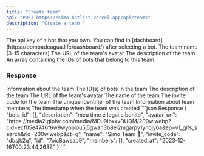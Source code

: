 ```yaml
---
title: "Create team"
api: "POST https://simo-botlist.vercel.app/api/teams"
description: "Create a team."
---
```


<ParamField header="Authorization" type="string" placeholder="API KEY" required>
  The api key of a bot that you own. You can find in [dashboard](https://bombadeagua.life/dashboard/) after selecting a bot.
</ParamField>
<ParamField body="name" type="string" required>
    The team name (3-15 characters)
</ParamField>
<ParamField body="avatar_url" type="string" required>
    The URL of the team's avatar
</ParamField>
<ParamField body="description" type="string">
    The description of the team
</ParamField>
<ParamField body="bots_id" type="array">
    An array containing the IDs of bots that belong to this team
</ParamField>

### Response

<ResponseField name="Team" type="object">
    Information about the team
    <Expandable>
        <ResponseField name="bots_id" type="array">
            The ID(s) of bots in the team
        </ResponseField>
        <ResponseField name="description" type="string">
            The description of the team
        </ResponseField>
        <ResponseField name="avatar_url" type="string">
            The URL of the team's avatar
        </ResponseField>
        <ResponseField name="name" type="string">
            The name of the team
        </ResponseField>
        <ResponseField name="invite_code" type="string">
            The invite code for the team
        </ResponseField>
        <ResponseField name="id" type="string">
            The unique identifier of the team
        </ResponseField>
        <ResponseField name="members" type="array">
            Information about team members
        </ResponseField>
        <ResponseField name="created_at" type="string">
            The timestamp when the team was created
        </ResponseField>
    </Expandable>
</ResponseField>
<ResponseExample>
```json Response
  {
    "bots_id": [],
    "description": "meu time é legal e bonito",
    "avatar_url": "https://media2.giphy.com/media/MDJ9IbxxvDUQM/200w.webp?cid=ecf05e4746f6w9wyopiou5j5gwan3b8ei2mgarpy1ynojy6a&ep=v1_gifs_search&rid=200w.webp&ct=g",
    "name": "Simo Team 🦥",
    "invite_code": "dbsjk2q",
    "id": "7oic8awsap9",
    "members": [],
    "created_at": "2023-12-16T00:23:44.263Z"
  }
```
</ResponseExample>